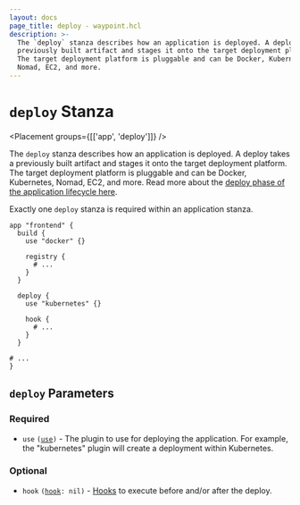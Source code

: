 ```yaml
---
layout: docs
page_title: deploy - waypoint.hcl
description: >-
  The `deploy` stanza describes how an application is deployed. A deploy takes a
  previously built artifact and stages it onto the target deployment platform.
  The target deployment platform is pluggable and can be Docker, Kubernetes,
  Nomad, EC2, and more.
---
```


# `deploy` Stanza

<Placement groups={[['app', 'deploy']]} />

The `deploy` stanza describes how an application is deployed.
A deploy takes a previously built artifact and stages it onto the target
deployment platform. The target deployment platform is pluggable and can be
Docker, Kubernetes, Nomad, EC2, and more. Read more about the
[deploy phase of the application lifecycle here](/docs/lifecycle/deploy).

Exactly one `deploy` stanza is required within an application stanza.

```hcl
app "frontend" {
  build {
    use "docker" {}

    registry {
      # ...
    }
  }

  deploy {
    use "kubernetes" {}

    hook {
      # ...
    }
  }

# ...
}
```

## `deploy` Parameters

### Required

- `use` <code>([use][use])</code> - The plugin to use for deploying the
  application. For example, the "kubernetes" plugin will create a deployment
  within Kubernetes.

### Optional

- `hook` <code>([hook][hook]: nil)</code> - [Hooks](/docs/lifecycle/hooks)
  to execute before and/or after the deploy.

[hook]: /docs/waypoint-hcl/hook "Hook Stanza"

[use]: /docs/waypoint-hcl/use "Use Stanza"
